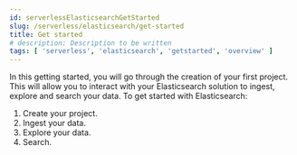 ```yaml
---
id: serverlessElasticsearchGetStarted
slug: /serverless/elasticsearch/get-started
title: Get started
# description: Description to be written
tags: [ 'serverless', 'elasticsearch', 'getstarted', 'overview' ]
---
```


In this getting started, you will go through the creation of your first project. This will allow you to interact with your Elasticsearch solution to ingest, explore and search your data.
To get started with Elasticsearch:

1. Create your project.
2. Ingest your data.
3. Explore your data.
4. Search.

